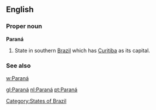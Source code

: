 {{also|paranã}}
==English==

===Proper noun===
'''Paraná'''

# State in southern [[Brazil]] which has [[Curitiba]] as its capital.

===See also===
[[w:Paraná]]

[[Category:States of Brazil]]

[[gl:Paraná]]
[[nl:Paraná]]
[[pt:Paraná]]